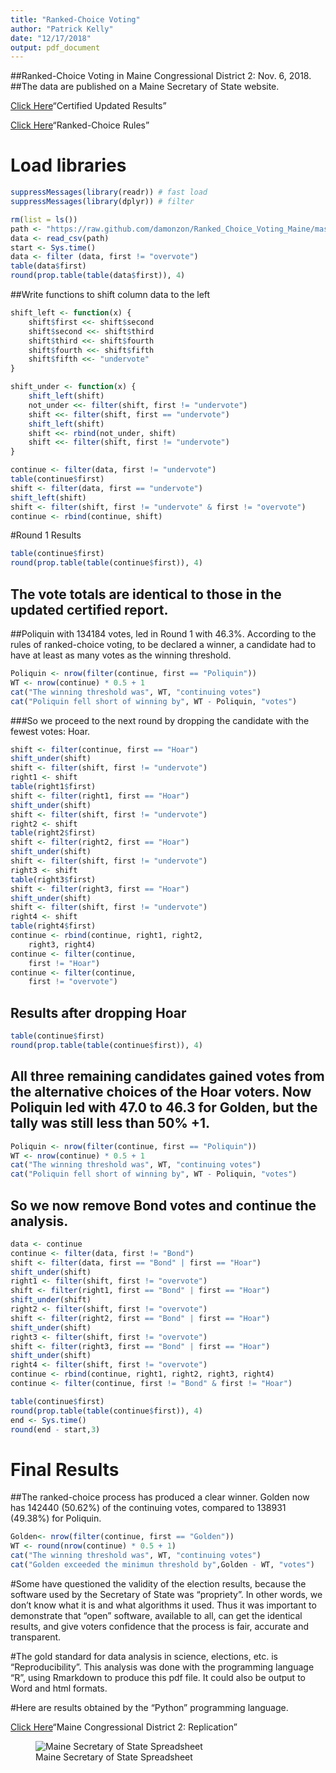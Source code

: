 ```yaml
---
title: "Ranked-Choice Voting"
author: "Patrick Kelly"
date: "12/17/2018"
output: pdf_document
---
```

##Ranked-Choice Voting in Maine Congressional District 2: Nov. 6, 2018.
##The data are published on a Maine Secretary of State website.

[Click Here](https://www.maine.gov/sos/cec/elec/results/results18.html#Nov6)"Certified Updated Results"

[Click Here](https://www.maine.gov/sos/cec/elec/upcoming/pdf/250rcvnew.pdf)"Ranked-Choice Rules"

# Load libraries
```r
suppressMessages(library(readr)) # fast load
suppressMessages(library(dplyr)) # filter
```
```r
rm(list = ls())
path <- "https://raw.github.com/damonzon/Ranked_Choice_Voting_Maine/master/MaineTidyData2018.csv"
data <- read_csv(path)
start <- Sys.time()
data <- filter (data, first != "overvote")
table(data$first)
round(prop.table(table(data$first)), 4)
```
##Write functions to shift column data to the left
```r
shift_left <- function(x) {
    shift$first <<- shift$second
    shift$second <<- shift$third
    shift$third <<- shift$fourth
    shift$fourth <<- shift$fifth
    shift$fifth <<- "undervote"
}
```
\pagebreak

```r
shift_under <- function(x) {
    shift_left(shift)
    not_under <<- filter(shift, first != "undervote")
    shift <<- filter(shift, first == "undervote")
    shift_left(shift)
    shift <<- rbind(not_under, shift)
    shift <<- filter(shift, first != "undervote")
}
```
```r
continue <- filter(data, first != "undervote")
table(continue$first)
shift <- filter(data, first == "undervote")
shift_left(shift)
shift <- filter(shift, first != "undervote" & first != "overvote")
continue <- rbind(continue, shift)
```
#Round 1 Results
```r
table(continue$first)
round(prop.table(table(continue$first)), 4)
```
## The vote totals are identical to those in the updated certified report.
##Poliquin with 134184 votes, led in Round 1 with 46.3%. According to the rules of ranked-choice voting, to be declared a winner, a candidate had to have at least as many votes as the winning threshold.
```r
Poliquin <- nrow(filter(continue, first == "Poliquin"))
WT <- nrow(continue) * 0.5 + 1
cat("The winning threshold was", WT, "continuing votes")
cat("Poliquin fell short of winning by", WT - Poliquin, "votes")
```
###So we proceed to the next round by dropping the candidate with the fewest votes: Hoar.
```r
shift <- filter(continue, first == "Hoar")
shift_under(shift)
shift <- filter(shift, first != "undervote")
right1 <- shift
table(right1$first)
shift <- filter(right1, first == "Hoar")
shift_under(shift)
shift <- filter(shift, first != "undervote")
right2 <- shift
table(right2$first)
shift <- filter(right2, first == "Hoar")
shift_under(shift)
shift <- filter(shift, first != "undervote")
right3 <- shift
table(right3$first)
shift <- filter(right3, first == "Hoar")
shift_under(shift)
shift <- filter(shift, first != "undervote")
right4 <- shift
table(right4$first)
continue <- rbind(continue, right1, right2,
    right3, right4)
continue <- filter(continue, 
    first != "Hoar")
continue <- filter(continue,
    first != "overvote")
```
\pagebreak

## Results after dropping Hoar
```r
table(continue$first)
round(prop.table(table(continue$first)), 4)
```
## All three remaining candidates gained votes from the alternative choices of the Hoar voters. Now Poliquin led with 47.0 to 46.3 for Golden, but the tally was still less than 50% +1.

```r
Poliquin <- nrow(filter(continue, first == "Poliquin"))
WT <- nrow(continue) * 0.5 + 1
cat("The winning threshold was", WT, "continuing votes")
cat("Poliquin fell short of winning by", WT - Poliquin, "votes")
```
## So we now remove Bond votes and continue the analysis.
```r
data <- continue
continue <- filter(data, first != "Bond")
shift <- filter(data, first == "Bond" | first == "Hoar")
shift_under(shift)
right1 <- filter(shift, first != "overvote")
shift <- filter(right1, first == "Bond" | first == "Hoar")
shift_under(shift)
right2 <- filter(shift, first != "overvote")
shift <- filter(right2, first == "Bond" | first == "Hoar")
shift_under(shift)
right3 <- filter(shift, first != "overvote")
shift <- filter(right3, first == "Bond" | first == "Hoar")
shift_under(shift)
right4 <- filter(shift, first != "overvote")
continue <- rbind(continue, right1, right2, right3, right4)
continue <- filter(continue, first != "Bond" & first != "Hoar")
```
\pagebreak

```r
table(continue$first)
round(prop.table(table(continue$first)), 4)
end <- Sys.time()
round(end - start,3)
```
# Final Results
##The ranked-choice process has produced a clear winner. Golden now has 142440 (50.62%) of the continuing votes, compared to 138931 (49.38%) for Poliquin.
```r
Golden<- nrow(filter(continue, first == "Golden"))
WT <- round(nrow(continue) * 0.5 + 1)
cat("The winning threshold was", WT, "continuing votes")
cat("Golden exceeded the minimun threshold by",Golden - WT, "votes")
```
#Some have questioned the validity of the election results, because the software used by the Secretary of State was "propriety". In other words, we don't know what it is and what algorithms it used. Thus it was important to demonstrate that "open" software, available to all, can get the identical results, and give voters confidence that the process is fair, accurate and transparent.

#The gold standard for data analysis in science, elections, etc. is "Reproducibility". This analysis was done with the programming language "R", using Rmarkdown to produce this pdf file. It could also be output to Word and html formats.

#Here are results obtained by the "Python" programming language.

[Click Here](https://github.com/ntefft/rcv/blob/master/maine%20congressional%20district%202%20rcv%20replication.ipynb)"Maine Congressional District 2: Replication"

![Maine Secretary of State Spreadsheet](SOS_Spreadsheet.jpg)















